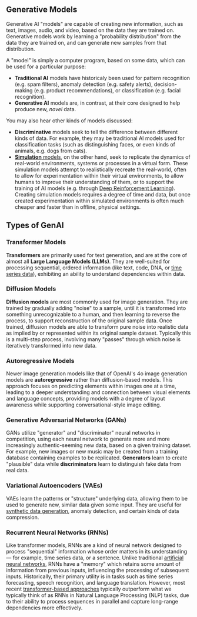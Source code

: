 ## Generative Models

Generative AI "models" are capable of creating new information, such as text, images, audio, and video, based on the data they are trained on. Generative models work by learning a "probability distribution" from the data they are trained on, and can generate new samples from that distribution.

A "model" is simply a computer program, based on some data, which can be used for a particular purpose:

- **Traditional AI** models have historicaly been used for pattern recognition (e.g. spam filters), anomaly detection (e.g. safety alerts), decision-making (e.g. product recommendations), or classification (e.g. facial recognition).
- **Generative AI** models are, in contrast, at their core designed to help produce new, _novel_ data.

You may also hear other kinds of models discussed:

- **Discriminative** models seek to tell the difference between different kinds of data. For example, they may be traditional AI models used for classification tasks (such as distinguishing faces, or even kinds of animals, e.g. dogs from cats).
- [**Simulation** models](/glossary/simulation), on the other hand, seek to replicate the dynamics of real-world environments, systems or processes in a virtual form. These simulation models attempt to realistically recreate the real-world, often to allow for experimentation within their virtual environments, to allow humans to improve their understanding of them, or to support the training of AI models (e.g. through [Deep Reinforcement Learning](/glossary/deep-reinforcement-learning)). Creating simulation models requires a degree of time and data, but once created experimentation within simulated environments is often much cheaper and faster than in offline, physical settings.

## Types of GenAI

### Transformer Models

**Transformers** are primarily used for text generation, and are at the core of almost all **Large Language Models (LLMs)**. They are well-suited for processing sequential, ordered information (like text, code, DNA, or [time series data](/glossary/time-series)), exhibiting an ability to understand dependencies within data.

### Diffusion Models

**Diffusion models** are most commonly used for image generation. They are trained by gradually adding "noise" to a sample, until it is transformed into something unrecognizable to a human, and then learning to reverse the process, to support reconstruction of the original sample data. Once trained, diffusion models are able to transform pure noise into realistic data as implied by or represented within its original sample dataset. Typically this is a multi-step process, involving many "passes" through which noise is iteratively transformed into new data.

### Autoregressive Models

Newer image generation models like that of OpenAI's 4o image generation models are **autoregressive** rather than diffusion-based models. This approach focuses on predicting elements within images one at a time, leading to a deeper understanding and connection between visual elements and language concepts, providing models with a degree of layout awareness while supporting conversational-style image editing.

### Generative Adversarial Networks (GANs)

GANs utilize "generator" and "discriminator" neural networks in competition, using each neural network to generate more and more increasingly authentic-seeming new data, based on a given training dataset. For example, new images or new music may be created from a training database containing examples to be replicated. **Generators** learn to create "plausible" data while **discriminators** learn to distinguish fake data from real data.

### Variational Autoencoders (VAEs)

VAEs learn the patterns or "structure" underlying data, allowing them to be used to generate new, similar data given some input. They are useful for [synthetic data generation](/glossary/synthetic-data-generation), anomaly detection, and certain kinds of data compression.

### Recurrent Neural Networks (RNNs)

Like transformer models, RNNs are a kind of neural network designed to process "sequential" information whose order matters in its understanding — for example, time series data, or a sentence. Unlike traditional [artificial neural networks](/glossary/neural-nets), RNNs have a "memory" which retains some amount of information from previous inputs, influencing the processing of subsequent inputs. Historically, their primary utility is in tasks such as time series forecasting, speech recognition, and language translation. However, most recent [transformer-based approaches](#transformer-models) typically outperform what we typically think of as RNNs in Natural Language Processing (NLP) tasks, due to their ability to process sequences in parallel and capture long-range dependencies more effectively.
